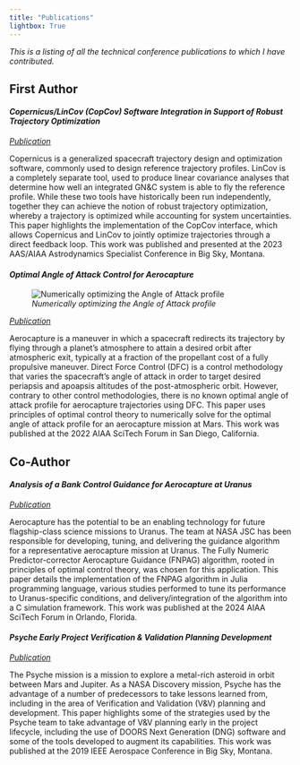 ```yaml
---
title: "Publications"
lightbox: True
---
```


_This is a listing of all the technical conference publications to which I have contributed._

## First Author

#### _Copernicus/LinCov (CopCov) Software Integration in Support of Robust Trajectory Optimization_

[_Publication_](https://ntrs.nasa.gov/citations/20230010563)

Copernicus is a generalized spacecraft trajectory design and optimization software, commonly used to design reference trajectory profiles. LinCov is a completely separate tool, used to produce linear covariance analyses that determine how well an integrated GN&C system is able to fly the reference profile. While these two tools have historically been run independently, together they can achieve the notion of robust trajectory optimization, whereby a trajectory is optimized while accounting for system uncertainties. This paper highlights the implementation of the CopCov interface, which allows Copernicus and LinCov to jointly optimize trajectories through a direct feedback loop. This work was published and presented at the 2023 AAS/AIAA Astrodynamics Specialist Conference in Big Sky, Montana. 

#### _Optimal Angle of Attack Control for Aerocapture_

::: {.wrap_pic .w45}
![_Numerically optimizing the Angle of Attack profile_](/portfolio/publications/AoA_profile.gif)
:::

[_Publication_](https://arc.aiaa.org/doi/abs/10.2514/6.2022-0608)

Aerocapture is a maneuver in which a spacecraft redirects its trajectory by flying through a planet's atmosphere to attain a desired orbit after atmospheric exit, typically at a fraction of the propellant cost of a fully propulsive maneuver. Direct Force Control (DFC) is a control methodology that varies the spacecraft's angle of attack in order to target desired periapsis and apoapsis altitudes of the post-atmospheric orbit. However, contrary to other control methodologies, there is no known optimal angle of attack profile for aerocapture trajectories using DFC. This paper uses principles of optimal control theory to numerically solve for the optimal angle of attack profile for an aerocapture mission at Mars. This work was published at the 2022 AIAA SciTech Forum in San Diego, California. 

## Co-Author

#### _Analysis of a Bank Control Guidance for Aerocapture at Uranus_

[_Publication_](https://arc.aiaa.org/doi/abs/10.2514/6.2024-0717)

Aerocapture has the potential to be an enabling technology for future flagship-class science missions to Uranus. The team at NASA JSC has been responsible for developing, tuning, and delivering the guidance algorithm for a representative aerocapture mission at Uranus. The Fully Numeric Predictor-corrector Aerocapture Guidance (FNPAG) algorithm, rooted in principles of optimal control theory, was chosen for this application. This paper details the implementation of the FNPAG algorithm in Julia programming language, various studies performed to tune its performance to Uranus-specific conditions, and delivery/integration of the algorithm into a C simulation framework. This work was published at the 2024 AIAA SciTech Forum in Orlando, Florida. 

#### _Psyche Early Project Verification & Validation Planning Development_

[_Publication_](https://ieeexplore.ieee.org/document/8741894)

The Psyche mission is a mission to explore a metal-rich asteroid in orbit between Mars and Jupiter. As a NASA Discovery mission, Psyche has the advantage of a number of predecessors to take lessons learned from, including in the area of Verification and Validation (V&V) planning and development. This paper highlights some of the strategies used by the Psyche team to take advantage of V&V planning early in the project lifecycle, including the use of DOORS Next Generation (DNG) software and some of the tools developed to augment its capabilities. This work was published at the 2019 IEEE Aerospace Conference in Big Sky, Montana. 